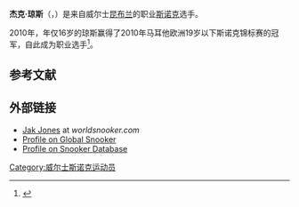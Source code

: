 {{Expand language|1=en|time=2021-01-09T08:48:48+00:00}}
{{NoteTA
|G1=Snooker
}}
{{Infobox snooker player
| name          = 杰克·琼斯
| image         = Jak Jones PHC 2016-3.jpg
| caption       = 
| birth_date    = {{Birth date and age|df=yes|1993|7|29}}
| birth_place   = 威尔士[[昆布兰|昆布兰]]
| Sport country = {{WAL}}
| Nickname      = 
| Professional  = 2010年/2011年, 2013年–2015年, 2016年–
| High ranking  = 67 <small>(2020年8月)</small>
| Prize money   = [[Pound_sterling|£]]86,742
| High break    = '''139''': <br> <small>2014年斯诺克上海大师赛（入围赛）</small>
| Century break = 32
| Best finish   = 八强 <small>({{tsl|en|2020 English Open (snooker)|2020年斯诺克英格兰公开赛}})</small>
| Ranking wins  = 
| Other wins    = 
| World champ   = 
}}
'''杰克·琼斯'''（{{lang-en|Jak Jones}}，{{bd|1993年|7月29日}}）是来自威尔士[[昆布兰|昆布兰]]的职业[[斯诺克|斯诺克]]选手。

2010年，年仅16岁的琼斯赢得了2010年马耳他欧洲19岁以下斯诺克锦标赛的冠军，自此成为职业选手<ref>{{cite web | url=http://www.global-snooker.com/2010-European-Under-19-Championship-Results.asp | title=2010 European Under 19 Championship | publisher=Global Snooker | accessdate=2013-06-14 | dead-url=yes | archiveurl=https://web.archive.org/web/20140505215531/http://www.global-snooker.com/2010-European-Under-19-Championship-Results.asp | archivedate=2014-05-05  }}</ref>。

==参考文献==
{{reflist}}

==外部链接==
{{Commons category|Jak Jones}}
*[http://www.worldsnooker.com/players/jak-jones/ Jak Jones] {{Wayback|url=http://www.worldsnooker.com/players/jak-jones/ |date=20191018025536 }} at ''worldsnooker.com''
* [https://web.archive.org/web/20100806192813/http://www.global-snooker.com/Jak-Jones.asp?tf=1 Profile on Global Snooker]
* [http://www.snookerdatabase.co.uk/PlayerDetails.aspx?playerKey=534 Profile on Snooker Database] {{Wayback|url=http://www.snookerdatabase.co.uk/PlayerDetails.aspx?playerKey=534 |date=20210121180103 }}

{{DEFAULTSORT:Jones, Jak}}
[[Category:威尔士斯诺克运动员|Category:威尔士斯诺克运动员]]
